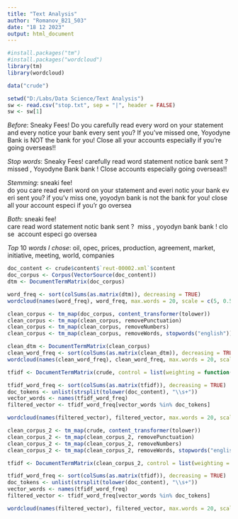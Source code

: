 ```yaml
---
title: "Text Analysis"
author: "Romanov_B21_503"
date: "18 12 2023"
output: html_document
---
```


```r
#install.packages("tm")
#install.packages("wordcloud")
library(tm)
library(wordcloud)
```

```r
data("crude")
```

```r
setwd("D:/Labs/Data Science/Text Analysis")
sw <- read.csv("stop.txt", sep = "|", header = FALSE)
sw <- sw[1]
```

$Before:$ Sneaky Fees! Do you carefully read every word on your statement and every notice your bank every sent you? If you've missed one, Yoyodyne Bank is NOT the bank for you! Close all your accounts especially if you're going overseas!!

$Stop$ $words:$ Sneaky Fees! carefully read word statement notice bank sent ? missed , Yoyodyne Bank bank ! Close accounts especially going overseas!!

$Stemming:$ sneaki fee!​do you care read everi word on your statement and everi notic your bank everi sent you? if you'v miss one, yoyodyn bank is not the bank for you! close all your account especi if you'r go oversea

$Both:$ sneaki fee!​care read word statement notic bank sent ?  miss , yoyodyn bank bank ! close  account especi go oversea

$Top$ $10$ $words$ $I$ $chose:$ oil, opec, prices, production, agreement, market, initiative, meeting, world, companies

```r
doc_content <- crude$content$`reut-00002.xml`$content
doc_corpus <- Corpus(VectorSource(doc_content))
dtm <- DocumentTermMatrix(doc_corpus)
```

```r
word_freq <- sort(colSums(as.matrix(dtm)), decreasing = TRUE)
wordcloud(names(word_freq), word_freq, max.words = 20, scale = c(5, 0.5), colors = brewer.pal(8, "Dark2"))
```

```r
clean_corpus <- tm_map(doc_corpus, content_transformer(tolower))
clean_corpus <- tm_map(clean_corpus, removePunctuation)
clean_corpus <- tm_map(clean_corpus, removeNumbers)
clean_corpus <- tm_map(clean_corpus, removeWords, stopwords("english"))
```

```r
clean_dtm <- DocumentTermMatrix(clean_corpus)
clean_word_freq <- sort(colSums(as.matrix(clean_dtm)), decreasing = TRUE)
wordcloud(names(clean_word_freq), clean_word_freq, max.words = 20, scale = c(5, 0.5), colors = brewer.pal(8, "Dark2"))
```

```r
tfidf <- DocumentTermMatrix(crude, control = list(weighting = function(x) weightTfIdf(x, normalize = FALSE), stopwords = FALSE))

tfidf_word_freq <- sort(colSums(as.matrix(tfidf)), decreasing = TRUE)
doc_tokens <- unlist(strsplit(tolower(doc_content), "\\s+"))
vector_words <- names(tfidf_word_freq)
filtered_vector <- tfidf_word_freq[vector_words %in% doc_tokens]

wordcloud(names(filtered_vector), filtered_vector, max.words = 20, scale = c(5, 0.5), colors = brewer.pal(8, "Dark2"))
```

```r
clean_corpus_2 <- tm_map(crude, content_transformer(tolower))
clean_corpus_2 <- tm_map(clean_corpus_2, removePunctuation)
clean_corpus_2 <- tm_map(clean_corpus_2, removeNumbers)
clean_corpus_2 <- tm_map(clean_corpus_2, removeWords, stopwords("english"))

tfidf <- DocumentTermMatrix(clean_corpus_2, control = list(weighting = function(x) weightTfIdf(x, normalize = FALSE), stopwords = FALSE))

tfidf_word_freq <- sort(colSums(as.matrix(tfidf)), decreasing = TRUE)
doc_tokens <- unlist(strsplit(tolower(doc_content), "\\s+"))
vector_words <- names(tfidf_word_freq)
filtered_vector <- tfidf_word_freq[vector_words %in% doc_tokens]

wordcloud(names(filtered_vector), filtered_vector, max.words = 20, scale = c(4, 0.5), colors = brewer.pal(8, "Dark2"))
```

